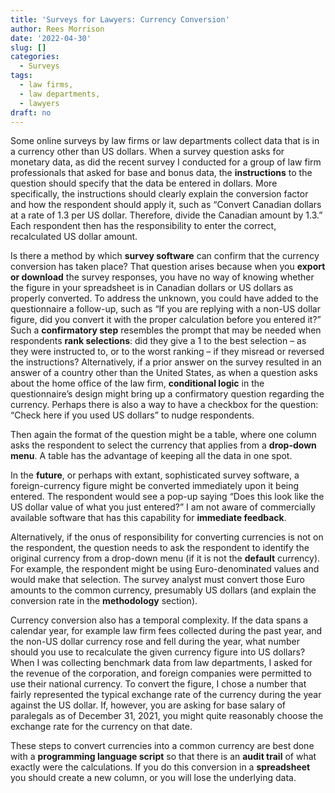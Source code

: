 ```yaml
---
title: 'Surveys for Lawyers: Currency Conversion'
author: Rees Morrison
date: '2022-04-30'
slug: []
categories:
  - Surveys
tags:
  - law firms, 
  - law departments,  
  - lawyers
draft: no
---
```


Some online surveys by law firms or law departments collect data that is in a currency other than US dollars.  When a survey question asks for monetary data, as did the recent survey I conducted for a group of law firm professionals that asked for base and bonus data, the **instructions** to the question should specify that the data be entered in dollars.  More specifically, the instructions should clearly explain the conversion factor and how the respondent should apply it, such as “Convert Canadian dollars at a rate of 1.3 per US dollar.  Therefore, divide the Canadian amount by 1.3.”  Each respondent then has the responsibility to enter the correct, recalculated US dollar amount. 

<!--more-->

Is there a method by which **survey software** can confirm that the currency conversion has taken place?  That question arises because when you **export or download** the survey responses, you have no way of knowing whether the figure in your spreadsheet is in Canadian dollars or US dollars as properly converted.  To address the unknown, you could have added to the questionnaire a follow-up, such as “If you are replying with a non-US dollar figure, did you convert it with the proper calculation before you entered it?”  Such a **confirmatory step** resembles the prompt that may be needed when respondents **rank selections**: did they give a 1 to the best selection – as they were instructed to, or to the worst ranking – if they misread or reversed the instructions?  Alternatively, if a prior answer on the survey resulted in an answer of a country other than the United States, as when a question asks about the home office of the law firm, **conditional logic** in the questionnaire’s design might bring up a confirmatory question regarding the currency.  Perhaps there is also a way to have a checkbox for the question: “Check here if you used US dollars” to nudge respondents.

Then again the format of the question might be a table, where one column asks the respondent to select the currency that applies from a **drop-down menu**.  A table has the advantage of keeping all the data in one spot.

In the **future**, or perhaps with extant, sophisticated survey software, a foreign-currency figure might be converted immediately upon it being entered.  The respondent would see a pop-up saying “Does this look like the US dollar value of what you just entered?”  I am not aware of commercially available software that has this capability for **immediate feedback**.

Alternatively, if the onus of responsibility for converting currencies is not on the respondent, the question needs to ask the respondent to identify the original currency from a drop-down menu (if it is not the **default** currency).  For example, the respondent might be using Euro-denominated values and would make that selection.  The survey analyst must convert those Euro amounts to the common currency, presumably US dollars (and explain the conversion rate in the **methodology** section).

Currency conversion also has a temporal complexity.  If the data spans a calendar year, for example law firm fees collected during the past year, and the non-US dollar currency rose and fell during the year, what number should you use to recalculate the given currency figure into US dollars?  When I was collecting benchmark data from law departments, I asked for the revenue of the corporation, and foreign companies were permitted to use their national currency.  To convert the figure, I chose a number that fairly represented the typical exchange rate of the currency during the year against the US dollar.  If, however, you are asking for base salary of paralegals as of December 31, 2021, you might quite reasonably choose the exchange rate for the currency on that date.

These steps to convert currencies into a common currency are best done with a **programming language script** so that there is an **audit trail** of what exactly were the calculations.  If you do this conversion in a **spreadsheet** you should create a new column, or you will lose the underlying data.

<!-- Book: 4 ResponseData from Survey Posts Plan.xlsx -->


